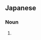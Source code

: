 ==Japanese==
{{ja-kanjitab|yomi=k|おお|や|もり}}

===Noun===
{{ja-noun|おおやもり|オオヤモリ|hhira=おほやもり}}

# {{alternative spelling of|大守宮|lang=ja}}